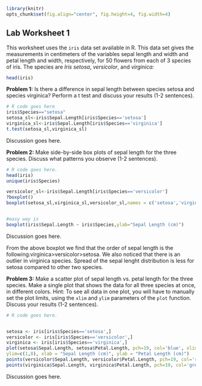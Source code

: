 ```r
library(knitr)
opts_chunk$set(fig.align="center", fig.height=4, fig.width=4)
```
## Lab Worksheet 1

This worksheet uses the `iris` data set available in R. This data set gives the measurements in centimeters of the variables sepal length and width and petal length and width, respectively, for 50 flowers from each of 3 species of iris. The species are *Iris setosa*, *versicolor*, and *virginica:*

```r
head(iris)
```

**Problem 1:** Is there a difference in sepal length between species setosa and species virginica? Perform a t test and discuss your results (1-2 sentences).

```r
# R code goes here
iris$Species=="setosa"
setosa_sl<-iris$Sepal.Length[iris$Species=='setosa']
virginica_sl<-iris$Sepal.Length[iris$Species=='virginica']
t.test(setosa_sl,virginica_sl)
```
Discussion goes here.

**Problem 2:** Make side-by-side box plots of sepal length for the three species. Discuss what patterns you observe (1-2 sentences).

```r
# R code goes here.
head(iris)
unique(iris$Species)

versicolor_sl<-iris$Sepal.Length[iris$Species=='versicolor']
?boxplot()
boxplot(setosa_sl,virginica_sl,versicolor_sl,names = c('setosa','virginica','versicolor'))


#easy way is
boxplot(iris$Sepal.Length ~ iris$Species,ylab="Sepal Length (cm)")
```
Discussion goes here.

From the above boxplot we find that the order of sepal length is the following:virginica>versicolor>setosa. We also noticed that there is an outlier in virginica species. Spread of the sepal lenght distribution is less for setosa compared to other two species.

**Problem 3:** Make a scatter plot of sepal length vs. petal length for the three species. Make a single plot that shows the data for all three species at once, in different colors. Hint: To see all data in one plot, you will have to manually set the plot limits, using the `xlim` and `ylim` parameters of the `plot` function. Discuss your results (1-2 sentences).

```r
# R code goes here.


setosa <- iris[iris$Species=='setosa',]
versicolor <- iris[iris$Species=='versicolor',]
virginica <- iris[iris$Species=='virginica',]
plot(setosa$Sepal.Length, setosa$Petal.Length, pch=19, col='blue', xlim=c(3,8),
ylim=c(1,8), xlab = "Sepal Length (cm)", ylab = "Petal Length (cm)")
points(versicolor$Sepal.Length, versicolor$Petal.Length, pch=19, col='red')
points(virginica$Sepal.Length, virginica$Petal.Length, pch=19, col='green')

```
Discussion goes here.




